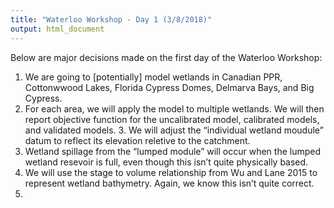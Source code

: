 ```yaml
---
title: "Waterloo Workshop - Day 1 (3/8/2018)"
output: html_document 
---
```


Below are major decisions made on the first day of the Waterloo Workshop:

1. We are going to [potentially] model wetlands in Canadian PPR, Cottonwwood Lakes, Florida Cypress Domes, Delmarva Bays, and Big Cypress. 
2. For each area, we will apply the model to multiple wetlands.  We will then report objective function for the uncalibrated model, calibrated models, and validated models. 3. We will adjust the "individual wetland moudule" datum to reflect its elevation reletive to the catchment. 
4. Wetland spillage from the "lumped module" will occur when the lumped wetland resevoir is full, even though this isn't quite physically based. 
5. We will use the stage to volume relationship from Wu and Lane 2015 to represent wetland bathymetry. Again, we know this isn't quite correct.
6. 